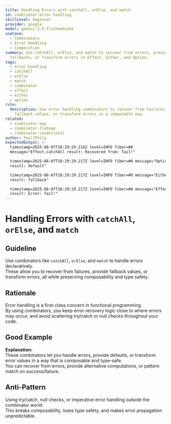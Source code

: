 ```yaml
---
title: Handling Errors with catchAll, orElse, and match
id: combinator-error-handling
skillLevel: beginner
provider: google
model: gemini-2.5-flashmediate
useCase:
  - Combinators
  - Error Handling
  - Composition
summary: Use catchAll, orElse, and match to recover from errors, provide
  fallbacks, or transform errors in Effect, Either, and Option.
tags:
  - error-handling
  - catchAll
  - orElse
  - match
  - combinator
  - effect
  - either
  - option
rule:
  description: Use error handling combinators to recover from failures, provide
    fallback values, or transform errors in a composable way.
related:
  - combinator-map
  - combinator-flatmap
  - combinator-conditional
author: PaulJPhilp
expectedOutput: >-
  timestamp=2025-08-07T18:29:29.216Z level=INFO fiber=#0
  message="Effect.catchAll result: Recovered from: fail!"

  timestamp=2025-08-07T18:29:29.217Z level=INFO fiber=#0 message="Option.orElse
  result: default"

  timestamp=2025-08-07T18:29:29.217Z level=INFO fiber=#0 message="Either.orElse
  result: fallback"

  timestamp=2025-08-07T18:29:29.217Z level=INFO fiber=#0 message="Effect.match
  result: Error: fail!"
---
```


# Handling Errors with `catchAll`, `orElse`, and `match`

## Guideline

Use combinators like `catchAll`, `orElse`, and `match` to handle errors declaratively.  
These allow you to recover from failures, provide fallback values, or transform errors, all while preserving composability and type safety.

## Rationale

Error handling is a first-class concern in functional programming.  
By using combinators, you keep error recovery logic close to where errors may occur, and avoid scattering try/catch or null checks throughout your code.

## Good Example

<Example path="./src/combinator-error-handling.ts" />

**Explanation:**  
These combinators let you handle errors, provide defaults, or transform error values in a way that is composable and type-safe.  
You can recover from errors, provide alternative computations, or pattern match on success/failure.

## Anti-Pattern

Using try/catch, null checks, or imperative error handling outside the combinator world.  
This breaks composability, loses type safety, and makes error propagation unpredictable.